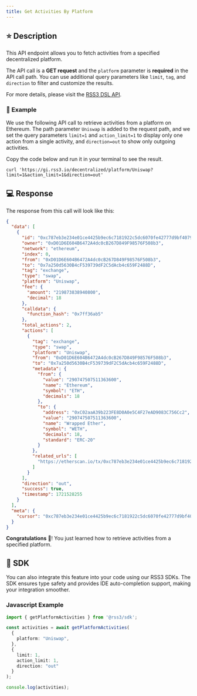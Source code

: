 ```yaml
---
title: Get Activities By Platform
---
```


## ⭐️ Description

This API endpoint allows you to fetch activities from a specified decentralized platform.

The API call is a **GET request** and the `platform` parameter is **required** in the API call path. You can use additional query parameters like `limit`, `tag`, and `direction` to filter and customize the results.

For more details, please visit the [RSS3 DSL API](https://docs.rss3.io/guide/developer/api/decentralized/get-platform-activities).

### 🔨 Example

We use the following API call to retrieve activities from a platform on Ethereum. The path parameter `Uniswap` is added to the request path, and we set the query parameters `limit=1` and `action_limit=1` to display only one action from a single activity, and `direction=out` to show only outgoing activities.

Copy the code below and run it in your terminal to see the result.

```shell
curl 'https://gi.rss3.io/decentralized/platform/Uniswap?limit=1&action_limit=1&direction=out'
```

## 💻 Response

The response from this call will look like this:

```json
{
  "data": [
    {
      "id": "0xc787eb3e234e01ce4425b9ec6c7181922c5dc6070fe42777d9bf407944fd8008",
      "owner": "0xD01D6E604B6472A4dc0cB267D849F98576F508b3",
      "network": "ethereum",
      "index": 0,
      "from": "0xD01D6E604B6472A4dc0cB267D849F98576F508b3",
      "to": "0x7a250d5630B4cF539739dF2C5dAcb4c659F2488D",
      "tag": "exchange",
      "type": "swap",
      "platform": "Uniswap",
      "fee": {
        "amount": "219873838940800",
        "decimal": 18
      },
      "calldata": {
        "function_hash": "0x7ff36ab5"
      },
      "total_actions": 2,
      "actions": [
        {
          "tag": "exchange",
          "type": "swap",
          "platform": "Uniswap",
          "from": "0xD01D6E604B6472A4dc0cB267D849F98576F508b3",
          "to": "0x7a250d5630B4cF539739dF2C5dAcb4c659F2488D",
          "metadata": {
            "from": {
              "value": "290747507511363600",
              "name": "Ethereum",
              "symbol": "ETH",
              "decimals": 18
            },
            "to": {
              "address": "0xC02aaA39b223FE8D0A0e5C4F27eAD9083C756Cc2",
              "value": "290747507511363600",
              "name": "Wrapped Ether",
              "symbol": "WETH",
              "decimals": 18,
              "standard": "ERC-20"
            }
          },
          "related_urls": [
            "https://etherscan.io/tx/0xc787eb3e234e01ce4425b9ec6c7181922c5dc6070fe42777d9bf407944fd8008"
          ]
        }
      ],
      "direction": "out",
      "success": true,
      "timestamp": 1721528255
    }
  ],
  "meta": {
    "cursor": "0xc787eb3e234e01ce4425b9ec6c7181922c5dc6070fe42777d9bf407944fd8008:ethereum"
  }
}
```

**Congratulations** 🎉! You just learned how to retrieve activities from a specified platform.

## 🧰 SDK

You can also integrate this feature into your code using our RSS3 SDKs. The SDK ensures type safety and provides IDE auto-completion support, making your integration smoother.

### Javascript Example

```typescript
import { getPlatformActivities } from '@rss3/sdk';

const activities = await getPlatformActivities(
  {
    platform: "Uniswap",
  },
  {
    limit: 1,
    action_limit: 1,
    direction: "out"
  }
);

console.log(activities);
```

